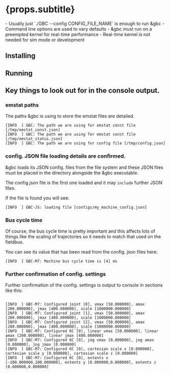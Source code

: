 
# {props.subtitle}
<Tldr>
    - Usually just `./GBC --config CONFIG_FILE_NAME` is enough to run &gbc
    - Command line options are used to vary defaults
    - &gbc must run on a preempted kernel for real-time performance
    - Real-time kernel is not needed for sim mode or development
</Tldr>


## Installing
<InstallGbc/>

## Running

<RunGbc/>


## Key things to look out for in the console output.

### emstat paths

The paths &gbc is using to store the emstat files are detailed.

```text
[INFO  ] GBC: The path we are using for emstat const file [/tmp/emstat_const.json]
[INFO  ] GBC: The path we are using for emstat const file [/tmp/emstat_status.json]
[INFO  ] GBC: The path we are using for config file [/tmp/config.json]
```

### config. JSON file loading details are confirmed.

&gbc loads its JSON config. files from the file system and these JSON files must be placed in the directory alongside the &gbc executable.

The config.json file is the first one loaded and it may `include` further JSON files.

If the file is found you will see:

```text
[INFO  ] GBC-JS: loading file [configs/my_machine_config.json]
```


### Bus cycle time

Of course, the bus cycle time is pretty important and this affects lots of things like the scaling of trajectories so it needs to match that used on the fieldbus.

You can see its value that has been read from the config. json files here:

```text
[INFO  ] GBC-M7: Machine bus cycle time is [4] ms
```


### Further confirmation of config. settings

Further confirmation of the config. settings is output to console in sections like this:

```text

[INFO  ] GBC-M7: Configured joint [0], vmax [50.000000], amax [200.000000], jmax [400.000000], scale [1000000.000000]
[INFO  ] GBC-M7: Configured joint [1], vmax [50.000000], amax [200.000000], jmax [400.000000], scale [1000000.000000]
[INFO  ] GBC-M7: Configured joint [2], vmax [50.000000], amax [200.000000], jmax [400.000000], scale [1000000.000000]
[INFO  ] GBC-M7: Configured KC [0], linear vmax [50.000000], linear amax [200.000000], linear jmax [400.000000]
[INFO  ] GBC-M7: Configured KC [0], jog vmax [0.000000], jog amax [0.000000], jog jmax [0.000000]
[INFO  ] GBC-M7: Configured KC [0], cartesian scale x [0.000000], cartesian scale y [0.000000], cartesian scale z [0.000000]
[INFO  ] GBC-M7: Configured KC [0], extents x [-100.000000,100.000000], extents y [0.000000,0.000000], extents z [0.000000,0.000000]
```
